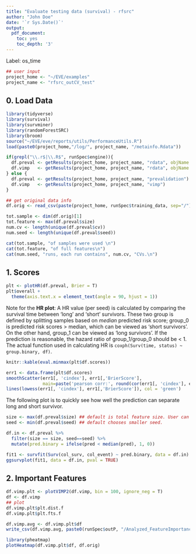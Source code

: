 ```yaml
---
title: "Evaluate testing data (survival) - rfsrc"
author: "John Doe"
date: '`r Sys.Date()`'
output:
  pdf_document:
    toc: yes
    toc_depth: '3'
---
```


Label: os_time

```r
## user input
project_home <- "~/EVE/examples"
project_name <- "rfsrc_outCV_test"
```


## 0. Load Data

```r
library(tidyverse)
library(survival)
library(survminer)
library(randomForestSRC)
library(broom)
source("~/EVE/eve/reports/utils/PerformanceUtils.R")
load(paste0(project_home,"/log/", project_name, "/metainfo.Rdata"))

if(grepl("\\.r$|\\.R$", runSpec$engine)){
  df.preval <- getResults(project_home, project_name, "rdata", objName = "df_pred")
  df.vimp   <- getResults(project_home, project_name, "rdata", objName = "df_vimp")
} else {
  df.preval <- getResults(project_home, project_name, "prevalidation")
  df.vimp   <- getResults(project_home, project_name, "vimp")
}

## get original data info
df.orig <- read_csv(paste(project_home, runSpec$training_data, sep="/"))

tot.sample <- dim(df.orig)[1]
tot.feature <- max(df.preval$size)
num.cv <- length(unique(df.preval$cv))
num.seed <- length(unique(df.preval$seed))

cat(tot.sample, "of samples were used \n")
cat(tot.feature, "of full features\n")
cat(num.seed, "runs, each run contains", num.cv, "CVs.\n")
```


## 1. Scores

```r
plt <- plotHR(df.preval, Brier = T)
plt$overall +
  theme(axis.text.x = element_text(angle = 90, hjust = 1))
```

Note for the **HR plot**: A HR value (per seed) is calculated by comparing the survival time between 'long' and 'short' survivors. These two group is defined by splitting samples based on _median_ predicted risk score; group_0 is predicted risk scores > median, which can be viewed as 'short survivors'. On the other hand, group_1 can be viewed as 'long survivors'. If the prediction is reasonable, the hazard ratio of group_1/group_0 should be < 1. The actual function used in calculating HR is ```coxph(Surv(time, status) ~ group.binary, df)```.


```r
knitr::kable(eval.minmax(plt$df.scores))
```


```r
err1 <- data.frame(plt$df.scores)
smoothScatter(err1[, 'cindex'], err1[,'BrierScore'], 
              main=paste('pearson corr:', round(cor(err1[, 'cindex'], err1[,'BrierScore']), 2) ))
lines(lowess(err1[, 'cindex'], err1[,'BrierScore']), col = 'green')
```


The following plot is to quickly see how well the prediction can separate long and short survivor. 
```r
size <- max(df.preval$size) ## default is total feature size. User can choose any RFE size
seed <- min(df.preval$seed) ## default chooses smaller seed.

df.in <- df.preval %>% 
  filter(size == size, seed==seed) %>% 
  mutate(pred.binary = ifelse(pred < median(pred), 1, 0))

fit1 <- survfit(Surv(col_surv, col_event) ~ pred.binary, data = df.in)
ggsurvplot(fit1, data = df.in, pval = TRUE)
```

## 2. Important Features

```r
df.vimp.plt <- plotVIMP2(df.vimp, bin = 100, ignore_neg = T)
df <- df.vimp
## plot
df.vimp.plt$plt.dist.f
df.vimp.plt$plt.fts.f

df.vimp.avg <- df.vimp.plt$df
write_csv(df.vimp.avg, paste0(runSpec$outP, "/Analyzed_FeatureImportance_avg.csv"))
```

```r
library(pheatmap)
plotHeatmap(df.vimp.plt$df, df.orig)
```





